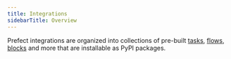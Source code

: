 ```yaml
---
title: Integrations
sidebarTitle: Overview
---
```


Prefect integrations are organized into collections of pre-built [tasks](/2.10.21/concepts/tasks/), [flows](/2.10.21/concepts/flows/), [blocks](/2.10.21/concepts/blocks/) and more that are installable as PyPI packages. 


